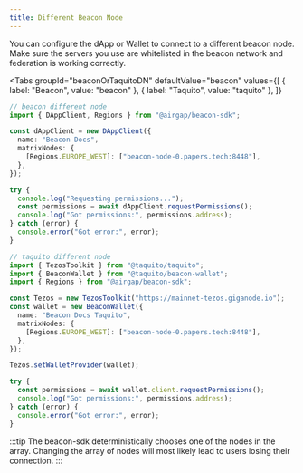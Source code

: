 ```yaml
---
title: Different Beacon Node
---
```



You can configure the dApp or Wallet to connect to a different beacon node.
Make sure the servers you use are whitelisted in the beacon network and federation is working correctly.

<Tabs
  groupId="beaconOrTaquitoDN"
  defaultValue="beacon"
  values={[
    { label: "Beacon", value: "beacon" },
    { label: "Taquito", value: "taquito" },
  ]}
>
  <TabItem value="beacon">

```ts live
// beacon different node
import { DAppClient, Regions } from "@airgap/beacon-sdk";

const dAppClient = new DAppClient({
  name: "Beacon Docs",
  matrixNodes: {
    [Regions.EUROPE_WEST]: ["beacon-node-0.papers.tech:8448"],
  },
});

try {
  console.log("Requesting permissions...");
  const permissions = await dAppClient.requestPermissions();
  console.log("Got permissions:", permissions.address);
} catch (error) {
  console.error("Got error:", error);
}
```

</TabItem>
<TabItem value="taquito">

```ts live
// taquito different node
import { TezosToolkit } from "@taquito/taquito";
import { BeaconWallet } from "@taquito/beacon-wallet";
import { Regions } from "@airgap/beacon-sdk";

const Tezos = new TezosToolkit("https://mainnet-tezos.giganode.io");
const wallet = new BeaconWallet({
  name: "Beacon Docs Taquito",
  matrixNodes: {
    [Regions.EUROPE_WEST]: ["beacon-node-0.papers.tech:8448"],
  },
});

Tezos.setWalletProvider(wallet);

try {
  const permissions = await wallet.client.requestPermissions();
  console.log("Got permissions:", permissions.address);
} catch (error) {
  console.error("Got error:", error);
}
```

</TabItem>
</Tabs>

:::tip
The beacon-sdk deterministically chooses one of the nodes in the array. Changing the array of nodes will most likely lead to users losing their connection.
:::
